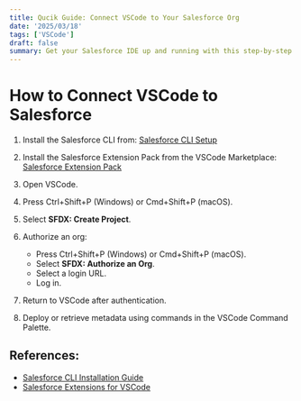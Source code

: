 ```yaml
---
title: Qucik Guide: Connect VSCode to Your Salesforce Org
date: '2025/03/18'
tags: ['VSCode']
draft: false
summary: Get your Salesforce IDE up and running with this step-by-step guide.
---
```

# How to Connect VSCode to Salesforce

1. Install the Salesforce CLI from: [Salesforce CLI Setup](https://developer.salesforce.com/docs/atlas.en-us.sfdx_setup.meta/sfdx_setup/sfdx_setup_install_cli.htm)

2. Install the Salesforce Extension Pack from the VSCode Marketplace: [Salesforce Extension Pack](https://developer.salesforce.com/tools/vscode/en/getting-started/install)  

3. Open VSCode.

4. Press Ctrl+Shift+P (Windows) or Cmd+Shift+P (macOS).

5. Select **SFDX: Create Project**.

6. Authorize an org:  
   - Press Ctrl+Shift+P (Windows) or Cmd+Shift+P (macOS).  
   - Select **SFDX: Authorize an Org**.  
   - Select a login URL.  
   - Log in.

7. Return to VSCode after authentication.

8. Deploy or retrieve metadata using commands in the VSCode Command Palette.

## References:  
- [Salesforce CLI Installation Guide](https://developer.salesforce.com/docs/atlas.en-us.sfdx_setup.meta/sfdx_setup/sfdx_setup_install_cli.htm)  
- [Salesforce Extensions for VSCode](https://developer.salesforce.com/tools/vscode/en/getting-started/install)
